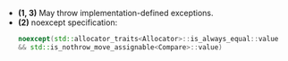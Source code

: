  - **(1, 3)** May throw implementation-defined exceptions.
 - **(2)** noexcept specification:
    ```cpp 
    noexcept(std::allocator_traits<Allocator>::is_always_equal::value
    && std::is_nothrow_move_assignable<Compare>::value)
    ```